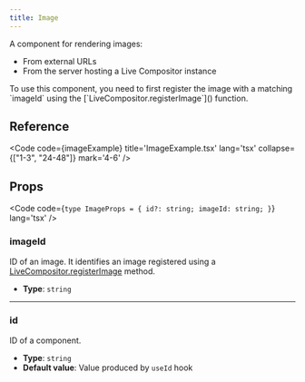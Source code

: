 ```yaml
---
title: Image
---
```


A component for rendering images:
- From external URLs
- From the server hosting a Live Compositor instance

<Aside>To use this component, you need to first register the image with a matching `imageId` using the [`LiveCompositor.registerImage`]() function.</Aside>

## Reference

<Code code={imageExample} title='ImageExample.tsx' lang='tsx' collapse={["1-3", "24-48"]} mark='4-6' />

<CollapsibleDetails summaryTitle='Type definitions'>

## Props

<Code code={`
type ImageProps = {
    id?: string;
    imageId: string;
}
`} lang='tsx' />
</CollapsibleDetails>

### imageId
ID of an image. It identifies an image registered using a [LiveCompositor.registerImage]() method.

- **Type**: `string`

---

### id
ID of a component.

- **Type**: `string`
- **Default value**: Value produced by `useId` hook

